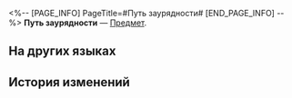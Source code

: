 <%-- [PAGE_INFO]
PageTitle=#Путь заурядности#
[END_PAGE_INFO] --%>
{{Предмет Инфобокс
|id          = 250601
|Изображение = Предмет Путь заурядности.png
|Тип         = 
|Инвентарь   = 
|Редкость    = 4
|Эффект      = 
|Описание    = После размещения в Галерее вероятностей базовое количество космических фрагментов в Расходящейся вселенной повышается на 20.
}}
{{Описание|1=«Искатель, заблудившийся в тумане, наконец обнаружил следы истины и вошёл в мир людей».<br /><br /><div align="right">Адриан Спенсер-Смит «Притчи о звёздах»</div>}}
'''Путь заурядности''' — [[Предмет]].

==На других языках==
{{На других языках
|en   = Road of the Mundanite
|zhs  = 庸者的前路
|zht  = 庸者的前路
|ja   = 凡人の前途
|ko   = 범인이 나아갈 길
|es   = Camino a la mediocridad
|fr   = Route de l'Indigent
|ru   = Путь заурядности
|th   = เส้นทางของคนสามัญ
|vi   = Tiền Đồ Của Kẻ Tầm Thường
|de   = Die Straße der Mundanen
|id   = Jalan Kefanaan
|pt   = O Caminho do Medíocre
}}

==История изменений==
{{История изменений|3.5}}